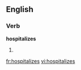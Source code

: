 
==English==

===Verb===
'''hospitalizes'''

# {{third-person singular of|[[hospitalize]]}}

[[fr:hospitalizes]]
[[vi:hospitalizes]]